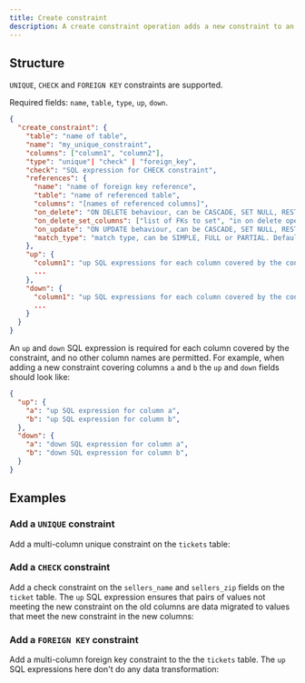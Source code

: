 ```yaml
---
title: Create constraint
description: A create constraint operation adds a new constraint to an existing table.
---
```


## Structure

`UNIQUE`, `CHECK` and `FOREIGN KEY` constraints are supported.

Required fields: `name`, `table`, `type`, `up`, `down`.

```json
{
  "create_constraint": {
    "table": "name of table",
    "name": "my_unique_constraint",
    "columns": ["column1", "column2"],
    "type": "unique"| "check" | "foreign_key",
    "check": "SQL expression for CHECK constraint",
    "references": {
      "name": "name of foreign key reference",
      "table": "name of referenced table",
      "columns": "[names of referenced columns]",
      "on_delete": "ON DELETE behaviour, can be CASCADE, SET NULL, RESTRICT, or NO ACTION. Default is NO ACTION",
      "on_delete_set_columns": ["list of FKs to set", "in on delete operation on SET NULL or SET DEFAULT"],
      "on_update": "ON UPDATE behaviour, can be CASCADE, SET NULL, RESTRICT, or NO ACTION. Default is NO ACTION",
      "match_type": "match type, can be SIMPLE, FULL or PARTIAL. Default is SIMPLE"
    },
    "up": {
      "column1": "up SQL expressions for each column covered by the constraint",
      ...
    },
    "down": {
      "column1": "up SQL expressions for each column covered by the constraint",
      ...
    }
  }
}
```

An `up` and `down` SQL expression is required for each column covered by the constraint, and no other column names are permitted. For example, when adding a new constraint covering columns `a` and `b` the `up` and `down` fields should look like:

```json
{
  "up": {
    "a": "up SQL expression for column a",
    "b": "up SQL expression for column b",
  },
  "down": {
    "a": "down SQL expression for column a",
    "b": "down SQL expression for column b",
  }
}
```

## Examples

### Add a `UNIQUE` constraint

Add a multi-column unique constraint on the `tickets` table:

<ExampleSnippet example="44_add_table_unique_constraint.json" language="json" />

### Add a `CHECK` constraint

Add a check constraint on the `sellers_name` and `sellers_zip` fields on the `ticket` table. The `up` SQL expression ensures that pairs of values not meeting the new constraint on the old columns are data migrated to values that meet the new constraint in the new columns:

<ExampleSnippet example="45_add_table_check_constraint.json" language="json" />

### Add a `FOREIGN KEY` constraint

Add a multi-column foreign key constraint to the the `tickets` table. The `up` SQL expressions here don't do any data transformation:

<ExampleSnippet
  example="47_add_table_foreign_key_constraint.json"
  language="json"
/>
